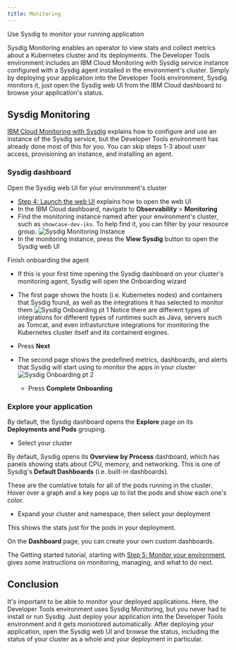 ```yaml
---
title: Monitoring
---
```


<PageDescription>

Use Sysdig to monitor your running application

</PageDescription>

Sysdig Monitoring enables an operator to view stats and collect metrics about a Kubernetes cluster and its deployments.
The Developer Tools environment includes an IBM Cloud Monitoring with Sysdig service instance configured with 
a Sysdig agent installed in the environment's cluster.
Simply by deploying your application into the Developer Tools environment, Sysdig monitors it, just open 
the Sysdig web UI from the IBM Cloud dashboard to browse your application's status.

## Sysdig Monitoring

[IBM Cloud Monitoring with Sysdig](https://cloud.ibm.com/docs/services/Monitoring-with-Sysdig) explains how to
configure and use an instance of the Sysdig service, but the Developer Tools environment has already done most 
of this for you. You can skip steps 1-3 about user access, provisioning an instance, and installing an agent.

### Sysdig dashboard

Open the Sysdig web UI for your environment's cluster
- [Step 4: Launch the web UI](https://cloud.ibm.com/docs/services/Monitoring-with-Sysdig?topic=Sysdig-getting-started#step4) 
explains how to open the web UI
- In the IBM Cloud dashboard, navigate to **Observability** > **Monitoring**
- Find the monitoring instance named after your environment's cluster, such as `showcase-dev-iks`. To help find it, 
you can filter by your resource group.
    ![Sysdig Monitoring Instance](sysdig-monitoring-instance.png)
- In the monitoring instance, press the **View Sysdig** button to open the Sysdig web UI

Finish onboarding the agent
- If this is your first time opening the Sysdig dashboard on your cluster's monitoring agent, Sysdig will open the Onboarding wizard
- The first page shows the hosts (i.e. Kubernetes nodes) and containers that Sysdig found, as well as the integrations it has 
selected to monitor them
    ![Sysdig Onboarding pt 1](sysdig-wizard-1.png)
    Notice there are different types of integrations for different types of runtimes such as Java, servers such as Tomcat, 
    and even infrasturcture integrations for monitoring the Kubernetes cluster itself and its containerd engines.

- Press **Next**

- The second page shows the predefined metrics, dashboards, and alerts that Sysdig will start using to monitor the apps 
in your cluster
    ![Sysdig Onboarding pt 2](sysdig-wizard-2.png)
    - Press **Complete Onboarding**

### Explore your application

By default, the Sysdig dashboard opens the **Explore** page on its **Deployments and Pods** grouping.

- Select your cluster

By default, Sysdig opens its **Overview by Process** dashboard, which has panels showing stats about CPU, memory, and networking. 
This is one of Sysdig's **Default Dashboards** (i.e. built-in dashboards).

These are the cumlative totals for all of the pods running in the cluster. Hover over a graph and a key pops up to list 
the pods and show each one's color.

- Expand your cluster and namespace, then select your deployment

This shows the stats just for the pods in your deployment.

On the **Dashboard** page, you can create your own custom dashboards.

The Getting started tutorial, starting with 
[Step 5: Monitor your environment](https://cloud.ibm.com/docs/services/Monitoring-with-Sysdig?topic=Sysdig-getting-started#step5), 
gives some instructions on monitoring, managing, and what to do next.

## Conclusion

It's important to be able to monitor your deployed applications. 
Here, the Developer Tools environment uses Sysdig Monitoring, but you never had to install or run Sysdig.
Just deploy your application into the Developer Tools environment and it gets moniotored automatically.
After deploying your application, open the Sysdig web UI and browse the status, including the status 
of your cluster as a whole and your deployment in particular.
